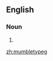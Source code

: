 ==English==

===Noun===
{{en-noun|-}}

# {{alternative form of|[[mumblety peg]]}}

[[zh:mumbletypeg]]